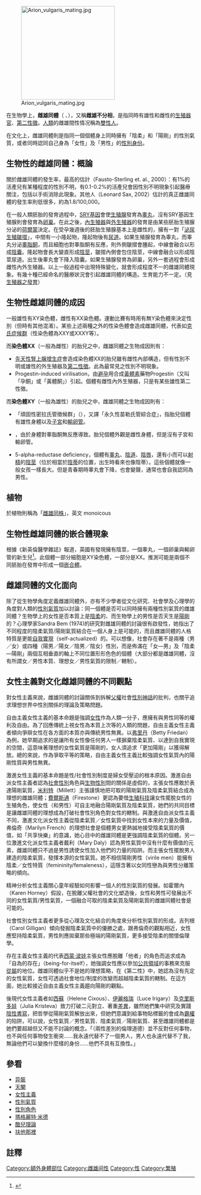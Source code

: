 {{expert}}
{{Medical small}}
{{Otheruses
|subject=[[生物學|生物學]]或[[遺傳學|遺傳學]]中以染色體、基因去敘述
|other=[[生理學|生理學]]雌雄同體
|兩性畸形
|disambig=兩性畸形（no）
}}
[[File:Arion_vulgaris_mating.jpg|250px]]

在生物學上，'''雌雄同體'''（{{lang-en|Hermaphrodite (plant)}} 、{{lang|en|Intersexual (human being)}}），又稱'''雌雄不分相'''，是指同時有雄性和雌性的[[生殖器官|生殖器官]]、[[第二性徵|第二性徵]]。[[人類|人類]]的雌雄間性情况稱為[[雙性人|雙性人]]。

在文化上，雌雄同體則是指同一個個體身上同時擁有「陰柔」和「陽剛」的性別氣質，或者同時認同自己身為「女性」及「男性」的[[性別身份|性別身份]]。

== 生物性的雌雄同體：概論 ==
關於雌雄同體的發生率，最高的估計（Fausto-Sterling et. al., 2000）：有1%的活產兒有某種程度的性別不明，有0.1-0.2%的活產兒會因性別不明現象引起醫療關注，包括以手術消除此現象。其他人（Leonard Sax, 2002）估計的真正雌雄同體的發生率則低很多，約為1.8/100,000。

在一般人類胚胎的發育過程中，[[SRY基因|SRY基因]]會使[[生殖腺|生殖腺]]發育為[[睾丸|睾丸]]，沒有SRY基因生殖腺則會發育為[[卵巢|卵巢]]。在此之後，[[內生殖器|內生殖器]]與[[外生殖器|外生殖器]]的發育是由某些胚胎生殖腺分泌的[[荷爾蒙|荷爾蒙]]決定。在受孕幾週後的胚胎生殖腺基本上是雌性的，擁有一對「[[泌尿生殖皺摺|泌尿生殖皺摺]]」，中間有一小隆起物，隆起物後有[[尿道|尿道]]。如果生殖腺發育為睾丸，而睾丸分泌[[睾脂酮|睾脂酮]]，而且細胞也對睾脂酮有反應，則外側皺摺會腫起，中線會融合以形成[[陰囊|陰囊]]。隆起物會長大變直形成[[陰莖|陰莖]]，皺摺內側會包住陰莖，中線會融合以形成陰莖尿道。出生後睾丸會下降入陰囊。如果生殖腺發育為卵巢，另外一套過程會形成雌性內外生殖器。以上一般過程中出現特殊變化，就會形成程度不一的雌雄同體現象。有幾十種已經命名的醫療狀況會引起雌雄同體的構造。生育能力不一定。（見[[生殖器#發育|生殖器之發育]]）

== 生物性雌雄同體的成因 ==
一般雄性有XY染色體，雌性有XX染色體。運動比賽有時用有無Y染色體來決定性別（但時有其他混淆）。某些上述兩種之外的性染色體會造成雌雄同體，代表如[[克氏症候群|克氏症候群]]（性染色體為XXY或XXXY等）。

而'''染色體XX'''（一般為雌性）的胎兒之中，雌雄同體之生物成因則有：
* [[先天性腎上腺增生症|先天性腎上腺增生症]]會造成染色體XX的胎兒雖有雌性內部構造，但有性別不明或雄性的外生殖器及[[第二性徵|第二性徵]]。此為最常見之性別不明現象。
* Progestin-induced virilisation，由[[避孕|避孕]]用合成[[黃體素|黃體素]]藥物Progestin（又叫「孕酮」或「黃體酮」）引起。個體有雌性內外生殖器，只是有某些雄性第二性徵。

而'''染色體XY'''（一般為雄性）的胎兒之中，雌雄同體之生物成因則有：
* 「頑固性密拉氏管徵候群」（{{lang|en|Persistent mullerian duct syndrome}}），又譯「永久性苗勒氏管綜合症」，指胎兒個體有雄性身體以及[[子宮|子宮]]和[[輸卵管|輸卵管]]。
* {{tsl|en|Androgen Insensitivity Syndrome|睾脂酮不敏症候族}}，由於身體對睾脂酮無反應導致。胎兒個體外觀是雌性身體，但是沒有子宮和輸卵管。
* 5-alpha-reductase deficiency，個體有[[睾丸|睾丸]]、[[陰道|陰道]]、[[陰唇|陰唇]]，還有小而可以[[射精|射精]]的[[陰莖|陰莖]]（位於相當於[[陰蒂|陰蒂]]的位置，出生時看來也像陰蒂）。這些個體就像一般女孩一樣長大。但是青春期時睾丸會下降，也會變聲，通常也會自我認同為男性。

==植物==
於植物則稱為「[[雌雄同株|雌雄同株]]」，英文 monoicous

== 生物性雌雄同體的嵌合體現象 ==
根據《新英倫醫學雜誌》報道，英國有發現擁有陰莖，一個睾丸，一個卵巢與輸卵管的新生兒<ref>{{cite journal |title=? |journal=《[[新英倫醫學雜誌|新英倫醫學雜誌]]》|volume=338 |page=166 |language=en }}</ref>。此個體一部分細胞是XY染色體，一部分是XX。推測可能是兩個不同胚胎在發育中形成一個[[嵌合體|嵌合體]]。

== 雌雄同體的文化面向 ==
除了從生物學角度定義雌雄同體外，亦有不少學者從文化研究、社會學及心理學的角度對人類的[[性別氣質|性別氣質]]加以討論：同一個體是否可以同時擁有兩種性別氣質的雌雄同體？生物學上的女性是否本質上是[[陰柔|陰柔]]的、而生物學上的男性是否天生是[[陽剛|陽剛]]的？心理學家Sandra Bem (1974)的研究對雌雄同體的討論很有啟發性，她指出了不同程度的陰柔氣質/陽剛氣質結合在一個人身上是可能的，而且雌雄同體的人格特質是更能[[自我實現|自我實現]]（self-actualized）的。可以想像，社會存在著不是兩種（男／女）或四種（陽男／陽女／陰男／陰女）性別，而是佈滿在「女—男」及「陰柔—陽剛」兩個互相垂直的軸上不同位置形形色色的個體（大部分都是雌雄同體，沒有所謂女／男性本質、理想女／男性氣質的限制／轄制）。

== 女性主義對文化雌雄同體的不同觀點 ==
對女性主義來說，雌雄同體的討論關係到拆解[[父權|父權]]社會[[性別|性別]][[神話|神話]]的批判，也關乎追求理想世界中性別關係的理論及策略問題。

自由主義女性主義的基本命題是強調[[女性|女性]]作為人類一分子，應擁有與男性同等的權利及自由。為了回應傳統上視女性為本質上次等的人類的問題，自由主義女性主義者傾向爭辯女性在各方面的本質亦與傳統男性無異。以[[弗里丹|弗里丹]]（Betty Friedan）為例，她早期追求的是讓所有女性像任何男人一樣摒棄陰柔氣質、以達到自我實現的空間，這意味著理想的女性氣質是陽剛的，女人須追求「更加陽剛」以獲得解放。總的來說，作為爭取平等的策略，自由主義女性主義比較強調女性氣質內的陽剛性質與男性無異。

激進女性主義的基本命題是性/社會性別制度是婦女受壓迫的根本原因。激進自由派女性主義者認為[[社會性別|社會性別]]角色與[[生物性別|生物性別]]間的關係是虛假的，主張女性應敢於表達陽剛氣質，[[米利特|米利特]]（Millett）主張謹慎地把可取的陽剛氣質及陰柔氣質結合成為理想的雌雄同體；[[費爾斯通|費爾斯通]]（Firestone）更認為要借[[生殖科技|生殖科技]]讓女性擺脫女性的生殖角色，使女性（和男性）可自主地融合陽剛氣質及陰柔氣質，她們的共同目標是讓雌雄同體的理想成為打破社會性別角色對女性的轄制。與激進自由派女性主義不同，激進文化派女性主義從陰柔氣質／女性氣質中找到女性本來的力量及價值，弗倫奇（Marilyn French）的理想社會是個體男女更熱誠地接受陰柔氣質的價值，如「共享快樂」的意識，她心目中的雌雄同體是更強調陰柔氣質的個體。另一位激進文化派女性主義者戴利（Mary Daly）認為男性氣質中沒有什麼有價值的元素，雌雄同體只不過是男性誘使女性加入他們的力量的陷阱。而主張女性擺脫男人建造的陰柔氣質，發揮本源的女性氣質。她不相信陽剛男性（virile men）能擁有陰柔／女性特質（femininity/femaleness），這隱含著以女同性戀為與男性分離策略的傾向。

精神分析女性主義關心童年經驗如何影響一個人的性別氣質的發展。如霍爾內（Karen Horney）假設，在脫離父權社會的文化塑造後，女性和男性可發展出不同的女性氣質/男性氣質，一個融合可取的陰柔氣質及陽剛氣質的雌雄同體社會是可能的。

社會性別女性主義者更多從心理及文化結合的角度來分析性別氣質的形成。吉列根（Carol Gilligan）傾向發掘陰柔氣質中的優勝之處，跟弗倫奇的觀點相近，女性應堅持陰柔氣質，男性則應拋棄那些極端的陽剛氣質，更多接受陰柔的關懷倫理學。

存在主義女性主義的代表[[西蒙·波娃|西蒙·波娃]]主張女性應脫離「他者」的角色而追求成為「自為的存在」（being-for-itself），她強調女性應以參加[[公共領域|公共領域]]的事務來克服[[從屬|從屬]]的地位。雌雄同體似乎不是她的理想策略，在《第二性》中，她認為沒有先定的女性氣質，女性可透過社會地位/制度的改變而超越陰柔氣質的轄制。在這方面，她比較接近自由主義女性主義趨向陽剛的觀點。

後現代女性主義者如[[西蘇|西蘇]]（Helene Cixous）、[[伊麗格瑞|伊麗格瑞]]（Luce Irigary）及[[克里斯多娃|克里斯多娃]]（Julia Kristeva）致力打破二元對立、著重[[差異|差異]]，雖然她們集中研究及實踐[[陰性書寫|陰性書寫]]，把哲學從陽剛氣質解放出來，但她們意識到給事物貼標籤的會成為[[霸權|霸權]]的陷阱，可以說，女性氣質／男性氣質、陰柔氣質／陽剛氣質、甚至雌雄同體都是她們要超越但又不能不討論的概念。「（兩性差別的倫理道德）並不反對任何事物，也不與任何事物發生衝突……我永遠代替不了一個男人，男人也永遠代替不了我，無論他們可以變換什麼樣的身份……他們不具有互換性。」

== 參看 ==
{{Portal|跨性别}}
* [[异裝|异裝]]
* [[天閹|天閹]]
* [[女性主義|女性主義]]
* [[性別氣質|性別氣質]]
* [[性別角色|性別角色]]
* [[瑪格麗特·米德|瑪格麗特·米德]]
* [[酷兒理論|酷兒理論]]
* [[扶他那裡|扶他那裡]]

== 註釋 ==
{{reflist}}

{{性別和性身份}}
{{女性生殖器官先天异常}}
{{LGBT}}
{{Sex (biology)}}

[[Category:額外身體部位|Category:額外身體部位]]
[[Category:雌雄间性|Category:雌雄间性]]
[[Category:性|Category:性]]
[[Category:繁殖|Category:繁殖]]